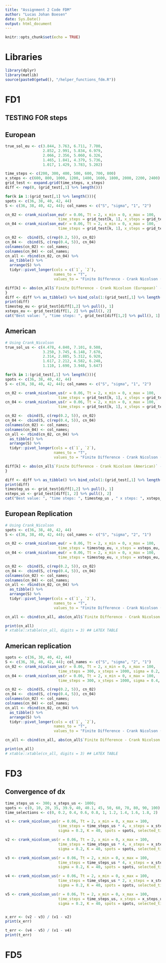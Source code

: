 ```yaml
---
title: "Assignment 2 Code FDM"
author: "Lucas Johan Boesen"
date: Sys.Date()
output: html_document
---
```


```r
knitr::opts_chunk$set(echo = TRUE)
```

# Libraries
```r
library(dplyr)
library(matlib)
source(paste0(getwd(), "/helper_functions_fdm.R"))
```

# FD1 

## TESTING FOR steps
## European
```r
true_sol_eu <- c(3.844, 3.763, 6.711, 7.700, 
                 2.852, 2.991, 5.834, 6.979,
                 2.066, 2.356, 5.060, 6.326,
                 1.465, 1.841, 4.379, 5.736,
                 1.017, 1.429, 3.783, 5.202)

time_steps <- c(200, 300, 400, 500, 600, 700, 800)
x_steps <- c(600, 800, 1000, 1200, 1400, 1600, 1800, 2000, 2200, 2400)
grid_test <- expand.grid(time_steps, x_steps)
diff <- rep(0, (grid_test[,1] %>% length()))

for(k in 1:(grid_test[,1] %>% length())){
spots <- c(36, 38, 40, 42, 44)
S <- c(36, 38, 40, 42, 44); col_names <- c("S", "sigma", "1", "2")

cn_02 <- crank_nicolson_eu(r = 0.06, Tt = 2, x_min = 0, x_max = 100, 
                        time_steps = grid_test[k, 1], x_steps = grid_test[k, 2], sigma = 0.2, K = 40, spots = spots)
cn_04 <- crank_nicolson_eu(r = 0.06, Tt = 2, x_min = 0, x_max = 100, 
                        time_steps = grid_test[k, 1], x_steps = grid_test[k, 2], sigma = 0.4, K = 40, spots = spots)

cn_02 <-  cbind(S, c(rep(0.2, 5)), cn_02)
cn_04 <-  cbind(S, c(rep(0.4, 5)), cn_04)
colnames(cn_02) <- col_names;
colnames(cn_04) <- col_names;
cn_all <- rbind(cn_02, cn_04) %>% 
  as_tibble() %>% 
  arrange(S) %>% 
  tidyr::pivot_longer(cols = c(`1`, `2`), 
                      names_to = "T",
                      values_to = "Finite Difference - Crank Nicolson (European)") 

diff[k] <- abs(cn_all$`Finite Difference - Crank Nicolson (European)` - true_sol_eu) %>% sum()
}
diff <- diff %>% as_tibble() %>% bind_cols(1:(grid_test[,1] %>% length())) %>% arrange(value)
print(diff)
timestep_eu <- grid_test[diff[1,2] %>% pull(), 1]
xsteps_eu <- grid_test[diff[1, 2] %>% pull(), 2]
cat("Best value: ", "time steps: ", grid_test[diff[1,2] %>% pull(), 1] , " x steps: ", grid_test[diff[1, 2] %>% pull(), 2])
```

## American
```r
# Using Crank_Nicolson
true_sol_us <- c(4.478, 4.840, 7.101, 8.508,
                 3.250, 3.745, 6.148, 7.670,
                 2.314, 2.885, 5.312, 6.920,
                 1.617, 2.212, 4.582, 6.248,
                 1.110, 1.690, 3.948, 5.647)

for(k in 1:(grid_test[,1] %>% length())){
spots <- c(36, 38, 40, 42, 44)
S <- c(36, 38, 40, 42, 44); col_names <- c("S", "sigma", "1", "2")

cn_02 <- crank_nicolson_us(r = 0.06, Tt = 2, x_min = 0, x_max = 100, 
                        time_steps = grid_test[k, 1], x_steps = grid_test[k, 2], sigma = 0.2, K = 40, spots = spots)
cn_04 <- crank_nicolson_us(r = 0.06, Tt = 2, x_min = 0, x_max = 100, 
                        time_steps = grid_test[k, 1], x_steps = grid_test[k, 2], sigma = 0.4, K = 40, spots = spots)

cn_02 <-  cbind(S, c(rep(0.2, 5)), cn_02)
cn_04 <-  cbind(S, c(rep(0.4, 5)), cn_04)
colnames(cn_02) <- col_names;
colnames(cn_04) <- col_names;
cn_all <- rbind(cn_02, cn_04) %>% 
  as_tibble() %>% 
  arrange(S) %>% 
  tidyr::pivot_longer(cols = c(`1`, `2`), 
                      names_to = "T",
                      values_to = "Finite Difference - Crank Nicolson (American)") 

diff[k] <- abs(cn_all$`Finite Difference - Crank Nicolson (American)` - true_sol_us) %>% sum()
}

diff <- diff %>% as_tibble() %>% bind_cols(1:(grid_test[,1] %>% length())) %>% arrange(value)
print(diff)
timestep_us <- grid_test[diff[1,2] %>% pull(), 1]
xsteps_us <- grid_test[diff[1, 2] %>% pull(), 2]
cat("Best value: ", "time steps: ", timestep_us , " x steps: ", xsteps_us)
```

## European Replication
```r
# Using Crank_Nicolson
spots <- c(36, 38, 40, 42, 44)
S <- c(36, 38, 40, 42, 44); col_names <- c("S", "sigma", "2", "1")

cn_02 <- crank_nicolson_eu(r = 0.06, Tt = 2, x_min = 0, x_max = 100, 
                        time_steps = timestep_eu, x_steps = xsteps_eu, sigma = 0.2, K = 40, spots = spots)
cn_04 <- crank_nicolson_eu(r = 0.06, Tt = 2, x_min = 0, x_max = 100, 
                        time_steps = timestep_eu, x_steps = xsteps_eu, sigma = 0.4, K = 40, spots = spots)

cn_02 <-  cbind(S, c(rep(0.2, 5)), cn_02)
cn_04 <-  cbind(S, c(rep(0.4, 5)), cn_04)
colnames(cn_02) <- col_names;
colnames(cn_04) <- col_names;
cn_all <- rbind(cn_02, cn_04) %>% 
  as_tibble() %>% 
  arrange(S) %>% 
  tidyr::pivot_longer(cols = c(`1`, `2`), 
                      names_to = "T",
                      values_to = "Finite Difference - Crank Nicolson (European)")

cn_all <- cbind(cn_all, abs(cn_all$`Finite Difference - Crank Nicolson (European)` - true_sol_eu))

print(cn_all)
# xtable::xtable(cn_all, digits = 3) ## LATEX TABLE
```
## American replication
```r
spots <- c(36, 38, 40, 42, 44)
S <- c(36, 38, 40, 42, 44); col_names <- c("S", "sigma", "2", "1")
cn_02 <- crank_nicolson_us(r = 0.06, Tt = 2, x_min = 0, x_max = 100, 
                        time_steps = 300, x_steps = 1000, sigma = 0.2, K = 40, spots = spots)
cn_04 <- crank_nicolson_us(r = 0.06, Tt = 2, x_min = 0, x_max = 100, 
                        time_steps = 300, x_steps = 1000, sigma = 0.4, K = 40, spots = spots)

cn_02 <-  cbind(S, c(rep(0.2, 5)), cn_02)
cn_04 <-  cbind(S, c(rep(0.4, 5)), cn_04)
colnames(cn_02) <- col_names;
colnames(cn_04) <- col_names;
cn_all <- rbind(cn_02, cn_04) %>% 
  as_tibble() %>% 
  arrange(S) %>% 
  tidyr::pivot_longer(cols = c(`1`, `2`), 
                      names_to = "T",
                      values_to = "Finite Difference - Crank Nicolson (American)") 

cn_all <- cbind(cn_all, abs(cn_all$`Finite Difference - Crank Nicolson (American)` - true_sol_us))

print(cn_all)
# xtable::xtable(cn_all, digits = 3) ## LATEX TABLE
```

# FD3
## Convergence of dx
```r
time_steps_us <- 300; x_steps_us <- 1000;
spots <- c(0, 10, 20, 35, 39.9, 40, 40.1, 45, 50, 60, 70, 80, 90, 100)
time_selections <- c(0, 0.2, 0.4, 0.6, 0.8, 1, 1.2, 1.4, 1.6, 1.8, 2)

v1 <- crank_nicolson_us(r = 0.06, Tt = 2, x_min = 0, x_max = 100,
                        time_steps = time_steps_us * 4, x_steps = x_steps_us * 4,
                        sigma = 0.2, K = 40, spots = spots, selected_times = time_selections)

v2 <- crank_nicolson_us(r = 0.06, Tt = 2, x_min = 0, x_max = 100,
                        time_steps = time_steps_us * 4, x_steps = x_steps_us * 2,
                        sigma = 0.2, K = 40, spots = spots, selected_times = time_selections)

v3 <- crank_nicolson_us(r = 0.06, Tt = 2, x_min = 0, x_max = 100,
                        time_steps = time_steps_us * 4, x_steps = x_steps_us,
                        sigma = 0.2, K = 40, spots = spots, selected_times = time_selections)

v4 <- crank_nicolson_us(r = 0.06, Tt = 2, x_min = 0, x_max = 100,
                        time_steps = time_steps_us * 2, x_steps = x_steps_us * 4,
                        sigma = 0.2, K = 40, spots = spots, selected_times = time_selections)

v5 <- crank_nicolson_us(r = 0.06, Tt = 2, x_min = 0, x_max = 100,
                        time_steps = time_steps_us, x_steps = x_steps_us * 4,
                        sigma = 0.2, K = 40, spots = spots, selected_times = time_selections)


x_err <- (v2 - v3) / (v1 - v2)
print(x_err)

t_err <- (v4 - v5) / (v1 - v4)
print(t_err)
```
# FD5
```r

```

